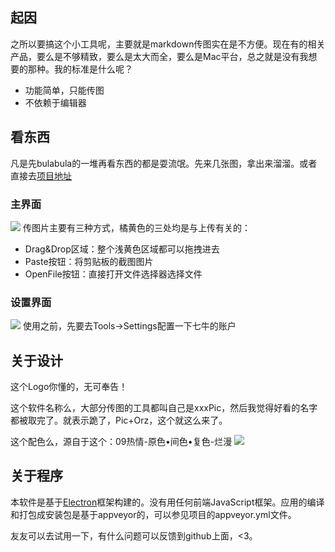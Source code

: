 ## 起因

之所以要搞这个小工具呢，主要就是markdown传图实在是不方便。现在有的相关产品，要么是不够精致，要么是太大而全，要么是Mac平台，总之就是没有我想要的那种。我的标准是什么呢？

- 功能简单，只能传图
- 不依赖于编辑器

## 看东西

凡是先bulabula的一堆再看东西的都是耍流氓。先来几张图，拿出来溜溜。或者直接去[项目地址](https://github.com/mzvast/Picorz)

### 主界面
![](http://ogscovhkh.bkt.clouddn.com/Picorz-clipboard-)
传图片主要有三种方式，橘黄色的三处均是与上传有关的：

- Drag&Drop区域：整个浅黄色区域都可以拖拽进去
- Paste按钮：将剪贴板的截图图片
- OpenFile按钮：直接打开文件选择器选择文件

### 设置界面
![](http://ogscovhkh.bkt.clouddn.com/Picorz-pasteshot--2017-03-19T17:45:51+08:00)
使用之前，先要去Tools->Settings配置一下七牛的账户

## 关于设计

这个Logo你懂的，无可奉告！

这个软件名称么，大部分传图的工具都叫自己是xxxPic，然后我觉得好看的名字都被取完了。就表示跪了，Pic+Orz，这个就这么来了。

这个配色么，源自于这个：09热情-原色•间色•复色-烂漫
![](http://ogscovhkh.bkt.clouddn.com/Picorz-pasteshot--2017-03-19T19:29:15+08:00)

## 关于程序

本软件是基于[Electron](https://electron.atom.io)框架构建的。没有用任何前端JavaScript框架。应用的编译和打包成安装包是基于appveyor的，可以参见项目的appveyor.yml文件。

友友可以去试用一下，有什么问题可以反馈到github上面，<3。